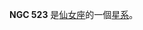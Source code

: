 {{NGCInfoBox|NGCID=NGC 523|發現者=德亞瑞司特|發現日期=1862年8月23日|其他編號=NGC 537, UGC 979, MCG 6-4-18|曆元=J2000.0
|赤經=1時25分20.7秒
|赤緯=34°1'31"
|星座=仙女座|星體=星系|星等=12.7|表面亮度=13.2|藍等=13.5}}

'''NGC 523''' 是[[仙女座|仙女座]]的一個[[星系|星系]]。

{{NGCReference|523}}

{{Catalogs|NGC=523}}